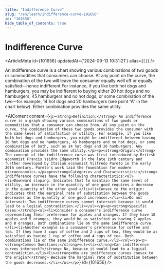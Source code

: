 ```yaml
---
title: "Indifference Curve"
slug: "/en/learn/indifference-curve-101656"
id: "101656"
hide_table_of_contents: true
---
```



# Indifference Curve

<ArticleMeta id={101656} updatedAt={'2024-09-13 10:31:21'} alias={`[]`} />
<div className='border-solid border-b border-t-0 my-4 border-[var(--ifm-color-gray-300)]' />

An indifference curve is a chart showing various combinations of two goods or commodities that consumers can choose. At any point on the curve, the combination of the two will leave the consumer equally well off or equally satisfied—hence indifferent.For instance, if you like both hot dogs and hamburgers, you may be indifferent to buying either 20 hot dogs and no hamburgers, 45 hamburgers and no hot dogs, or some combination of the two—for example, 14 hot dogs and 20 hamburgers (see point “A” in the chart below). Either combination provides the same utility.

<AIContent content={`<p><strong>Definition:</strong> An indifference curve is a graph showing various combinations of two goods or commodities that a consumer can choose from. At any point on the curve, the combination of these two goods provides the consumer with the same level of satisfaction or utility. For example, if you like both hot dogs and hamburgers, you might be indifferent between having 20 hot dogs and no hamburgers, 45 hamburgers and no hot dogs, or some combination of both, such as 14 hot dogs and 20 hamburgers. Any combination provides the same utility.</p><p><strong>Origin:</strong> The concept of the indifference curve was first introduced by British economist Francis Ysidro Edgeworth in the late 19th century and further developed by Italian economist Vilfredo Pareto in the early 20th century. Pareto's work laid the foundation for modern microeconomics.</p><p><strong>Categories and Characteristics:</strong> Indifference curves have the following characteristics:<ul><li>Downward sloping: Indicates that to maintain the same level of utility, an increase in the quantity of one good requires a decrease in the quantity of the other good.</li><li>Convex to the origin: Indicates that the marginal rate of substitution between the goods decreases as the quantity of one good increases.</li><li>Do not intersect: Two indifference curves cannot intersect because it would lead to a logical contradiction.</li></ul></p><p><strong>Specific Cases:</strong><ol><li>Consider a consumer's indifference curve representing their preference for apples and oranges. If they have 10 apples and 5 oranges, they would be as satisfied as having 7 apples and 8 oranges. Both combinations lie on the same indifference curve.</li><li>Another example is a consumer's preference for coffee and tea. If they have 3 cups of coffee and 2 cups of tea, they would be as satisfied as having 1 cup of coffee and 4 cups of tea. Both combinations lie on the same indifference curve.</li></ol></p><p><strong>Common Questions:</strong><ul><li><strong>Can indifference curves intersect?</strong> No, because it would lead to a logical contradiction.</li><li><strong>Why are indifference curves convex to the origin?</strong> Because the marginal rate of substitution between the goods decreases.</li></ul></p>`} id={101656} />

